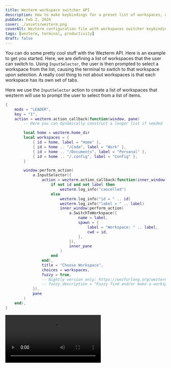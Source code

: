 ```yaml
---
title: Wezterm workspace switcher API
description: How to make keybindings for a preset list of workspaces, and generate and switch to new workspaces on the fly.
pubDate: Feb 2, 2024
cover: ./assets/wezterm.png
coverAlt: Wezterm configuration file with workspaces switcher keybindings.
tags: [wezterm, terminal, productivity]
draft: false
---
```


You can do some pretty cool stuff with the Wezterm API. Here is an example to get you started.
Here, we are defining a list of workspaces that the user can switch to. Using `InputSelector`, the user is then prompted to select a workspace
from the list, causing the terminal to switch to that workspace upon selection.
A really cool thing to not about workspaces is that each workspace has its own
set of tabs.

Here we use the `InputSelector` action to create a list of workspaces that
wezterm will use to prompt the user to select from a list of items.


```lua
{
	mods = "LEADER",
	key = "1",
	action = wezterm.action_callback(function(window, pane)
		-- Here you can dynamically construct a longer list if needed

		local home = wezterm.home_dir
		local workspaces = {
			{ id = home, label = "Home" },
			{ id = home .. "/Code", label = "Work" },
			{ id = home .. "/Documents", label = "Personal" },
			{ id = home .. "/.config", label = "Config" },
		}

		window:perform_action(
			a.InputSelector({
				action = wezterm.action_callback(function(inner_window, inner_pane, id, label)
					if not id and not label then
						wezterm.log_info("cancelled")
					else
						wezterm.log_info("id = " .. id)
						wezterm.log_info("label = " .. label)
						inner_window:perform_action(
							a.SwitchToWorkspace({
								name = label,
								spawn = {
									label = "Workspace: " .. label,
									cwd = id,
								},
							}),
							inner_pane
						)
					end
				end),
				title = "Choose Workspace",
				choices = workspaces,
				fuzzy = true,
				-- Nightly version only: https://wezfurlong.org/wezterm/config/lua/keyassignment/InputSelector.html?h=input+selector#:~:text=These%20additional%20fields%20are%20also%20available%3A
				-- fuzzy_description = "Fuzzy find and/or make a workspace",
			}),
			pane
		)
	end),
}
```

<video src={wezVideo2} autoplay loop controls />

Want to make new workspaces on the fly? Try this:
```lua
{
			key = "N",
			mods = "CTRL|SHIFT",
			action = a.PromptInputLine({
				description = wezterm.format({
					{ Attribute = { Intensity = "Bold" } },
					{ Foreground = { AnsiColor = "Fuchsia" } },
					{ Text = "Enter name for new workspace" },
				}),
				action = wezterm.action_callback(function(window, pane, line)
					-- line will be `nil` if they hit escape without entering anything
					-- An empty string if they just hit enter
					-- Or the actual line of text they wrote
					if line then
						window:perform_action(
							a.SwitchToWorkspace({
								name = line,
							}),
							pane
						)
					end
				end),
			}),
		}
```

Now, you can easily toggle between 2 folders. While you may already be
using tabs for this, using Wezterm workspaces can be more efficient when
extensively and cleverly scripted.
